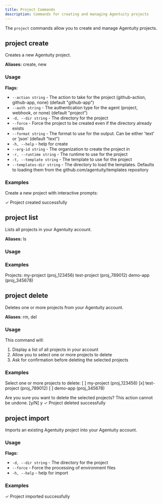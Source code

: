 ```yaml
---
title: Project Commands
description: Commands for creating and managing Agentuity projects
---
```


The `project` commands allow you to create and manage Agentuity projects.

## project create

Creates a new Agentuity project.

**Aliases:** create, new

### Usage

<CLICommand command="agentuity project create" />

**Flags:**
- `--action string` - The action to take for the project (github-action, github-app, none) (default "github-app")
- `--auth string` - The authentication type for the agent (project, webhook, or none) (default "project")
- `-d, --dir string` - The directory for the project
- `--force` - Force the project to be created even if the directory already exists
- `--format string` - The format to use for the output. Can be either 'text' or 'json' (default "text")
- `-h, --help` - help for create
- `--org-id string` - The organization to create the project in
- `-r, --runtime string` - The runtime to use for the project
- `-t, --template string` - The template to use for the project
- `--templates-dir string` - The directory to load the templates. Defaults to loading them from the github.com/agentuity/templates repository

### Examples

Create a new project with interactive prompts:

<CLICommand command="agentuity project create my-project">
✓ Project created successfully
</CLICommand>


## project list

Lists all projects in your Agentuity account.


**Aliases:** ls

### Usage

<CLICommand command="agentuity project list" />


### Examples

<CLICommand command="agentuity project list">
Projects:
  my-project (proj_123456)
  test-project (proj_789012)
  demo-app (proj_345678)
</CLICommand>

## project delete

Deletes one or more projects from your Agentuity account.

**Aliases**: rm, del

### Usage

<CLICommand command="agentuity project delete" />

This command will:
1. Display a list of all projects in your account
2. Allow you to select one or more projects to delete
3. Ask for confirmation before deleting the selected projects

### Examples

<CLICommand command="agentuity project delete">
Select one or more projects to delete:
[ ] my-project (proj_123456)
[x] test-project (proj_789012)
[ ] demo-app (proj_345678)

Are you sure you want to delete the selected projects? This action cannot be undone. [y/N] y
✓ Project deleted successfully
</CLICommand>


## project import

Imports an existing Agentuity project into your Agentuity account.

### Usage

<CLICommand command="agentuity project import" />

**Flags:**
- `-d, --dir string` - The directory for the project
- `--force` - Force the processing of environment files
- `-h, --help` - help for import

### Examples

<CLICommand command="agentuity project import --dir ./my-existing-project">
✓ Project imported successfully
</CLICommand>
